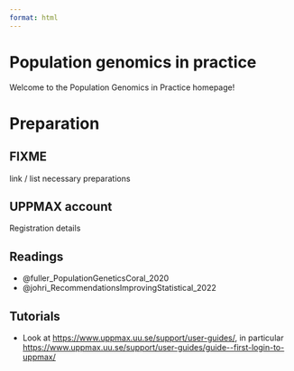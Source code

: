```yaml
---
format: html
---
```


# Population genomics in practice

Welcome to the Population Genomics in Practice homepage!


# Preparation

::: {.callout-warning}

## FIXME

link / list necessary preparations

:::

## UPPMAX account

Registration details

## Readings

- @fuller_PopulationGeneticsCoral_2020
- @johri_RecommendationsImprovingStatistical_2022

## Tutorials

- Look at <https://www.uppmax.uu.se/support/user-guides/>, in particular
  <https://www.uppmax.uu.se/support/user-guides/guide--first-login-to-uppmax/>

